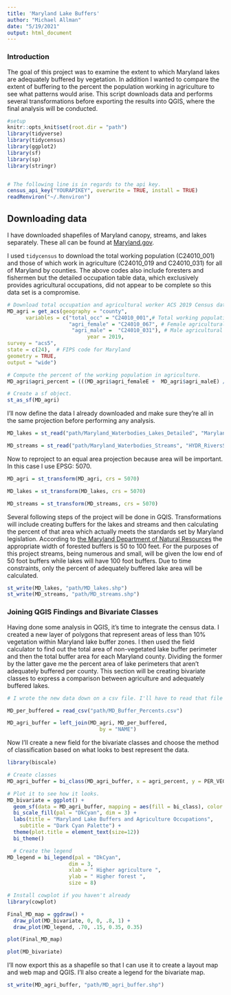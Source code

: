 ---
title: 'Maryland Lake Buffers'
author: "Michael Allman"
date: "5/19/2021"
output: html_document
---
### Introduction
The goal of this project was to examine the extent to which Maryland lakes are adequately buffered by vegetation. In addition I wanted to compare the extent of buffering to the percent the population working in agriculture to see what patterns would arise. This script downloads data and performs several transformations before exporting the results into QGIS, where the final analysis will be conducted.
```{r setup, include=FALSE}
#setup
knitr::opts_knit$set(root.dir = "path")
library(tidyverse)
library(tidycensus)
library(ggplot2)
library(sf)
library(sp)
library(stringr)


# The following line is in regards to the api key.
census_api_key("YOURAPIKEY", overwrite = TRUE, install = TRUE)
readRenviron("~/.Renviron")
```

## Downloading data
I have downloaded shapefiles of Maryland canopy, streams, and lakes separately. These all can be found at [Maryland.gov](https://data.imap.maryland.gov/). 

I used `tidycensus` to download the total working population (C24010_001) and those of which work in agriculture (C24010_019 and C24010_031) for all of Maryland by counties. The above codes also include foresters and fishermen but the detailed occupation table data, which exclusively provides agricultural occupations, did not appear to be complete so this data set is a compromise.
```{r download}
# Download total occupation and agricultural worker ACS 2019 Census data from https://www.socialexplorer.com/data/ACS2019_5yr/metadata/?ds=ACS19_5yr for Maryland.
MD_agri = get_acs(geography = "county",
      variables = c("total_occ" = "C24010_001",# Total working population above 16.
                    "agri_female" = "C24010_067", # Female agricultural workers
                     "agri_male" =  "C24010_031"), # Male agricultural workers
                          year = 2019,
survey = "acs5",
state = c(24),  # FIPS code for Maryland
geometry = TRUE,
output = "wide")

# Compute the percent of the working population in agriculture.
MD_agri$agri_percent = (((MD_agri$agri_femaleE +  MD_agri$agri_maleE) / MD_agri$total_occE)*100) 

# Create a sf object.
st_as_sf(MD_agri)
```
I'll now define the data I already downloaded and make sure they're all in the same projection before performing any analysis.
```{r read}
MD_lakes = st_read("path/Maryland_Waterbodies_Lakes_Detailed", "Maryland_Waterbodies_-_Lakes_(Detailed)")

MD_streams = st_read("path/Maryland_Waterbodies_Streams", "HYDR_RiversStreamsDetailed_SHA")
```

Now to reproject to an equal area projection because area will be important. In this case I use EPSG: 5070.
```{r transform}
MD_agri = st_transform(MD_agri, crs = 5070)

MD_lakes = st_transform(MD_lakes, crs = 5070)

MD_streams = st_transform(MD_streams, crs = 5070)
```

Several following steps of the project will be done in GQIS. Transformations will include creating buffers for the lakes and streams and then calculating the percent of that area which actually meets the standards set by Maryland legislation. According to [the Maryland Department of Natural Resources](https://dnr.maryland.gov/forests/Pages/programapps/ripfbi.aspx#:~:text=Buffer%20widths%20of%2050%2D100,quality%20and%20fish%20habitat%20improvement) the appropriate width of forested buffers is 50 to 100 feet. For the purposes of this project streams, being numerous and small, will be given the low end of 50 foot buffers while lakes will have 100 foot buffers. Due to time constraints, only the percent of adequately buffered lake area will be calculated.
```{r write, eval=FALSE}
st_write(MD_lakes, "path/MD_lakes.shp")
st_write(MD_streams, "path/MD_streams.shp")
```

### Joining QGIS Findings and Bivariate Classes

Having done some analysis in QGIS, it's time to integrate the census data. I created a new layer of polygons that represent areas of less than 10% vegetation within Maryland lake buffer zones. I then used the field calculator to find out the total area of non-vegetated lake buffer perimeter and then the total buffer area for each Maryland county. Dividing the former by the latter gave me the percent area of lake perimeters that aren't adequately buffered per county. This section will be creating bivariate classes to express a comparison between agriculture and adequately buffered lakes.
```{r joining data}
# I wrote the new data down on a csv file. I'll have to read that file in and then use an appropriate join to merge it with the MD_agri file.

MD_per_buffered = read_csv("path/MD_Buffer_Percents.csv")

MD_agri_buffer = left_join(MD_agri, MD_per_buffered,
                              by = "NAME")
```

Now I'll create a new field for the bivariate classes and choose the method of classification based on what looks to best represent the data.
```{r bivariate}
library(biscale)

# Create classes
MD_agri_buffer = bi_class(MD_agri_buffer, x = agri_percent, y = PER_VEG, style = "quantile", dim = 3)
```

```{r define map, include=FALSE}
# Plot it to see how it looks.
MD_bivariate = ggplot() +
  geom_sf(data = MD_agri_buffer, mapping = aes(fill = bi_class), color = "white", size = 0.1, show.legend = FALSE) +
  bi_scale_fill(pal = "DkCyan", dim = 3) +
  labs(title = "Maryland Lake Buffers and Agriculture Occupations",
    subtitle = "Dark Cyan Palette") +
  theme(plot.title = element_text(size=12))
  bi_theme()

  # Create the legend
MD_legend = bi_legend(pal = "DkCyan",
                    dim = 3,
                    xlab = " Higher agriculture ",
                    ylab = " Higher forest ",
                    size = 8)

# Install cowplot if you haven't already 
library(cowplot)

Final_MD_map = ggdraw() +
  draw_plot(MD_bivariate, 0, 0, .8, 1) +
  draw_plot(MD_legend, .70, .15, 0.35, 0.35)

plot(Final_MD_map)
```

```{r plot}
plot(MD_bivariate)
```

I'll now export this as a shapefile so that I can use it to create a layout map and web map and QGIS. I'll also create a legend for the bivariate map.
```{r export, eval=FALSE}
st_write(MD_agri_buffer, "path/MD_agri_buffer.shp")
```











